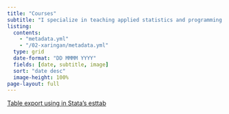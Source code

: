 ```yaml
---
title: "Courses"
subtitle: "I specialize in teaching applied statistics and programming using R and Stata, in both German and English. Here, I'll compile a selection of educational materials I've created over the years. If you're looking for a dedicated instructor, feel free to reach out – I'd be happy to collaborate with you!"
listing:
  contents:
    - "metadata.yml"
    - "/02-xaringan/metadata.yml"
  type: grid
  date-format: "DD MMMM YYYY"
  fields: [date, subtitle, image]
  sort: "date desc"
  image-height: 100%
page-layout: full
---
```



[Table export using in Stata's esttab](/courses/Stata_BIBB/index.html)

